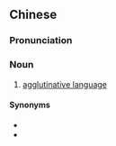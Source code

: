 ==Chinese==
{{zh-forms|s=黏着语|t2=黏着語|alt=粘著語/粘着语|type=21|[[agglutinative]]}}

===Pronunciation===
{{zh-pron
|m=niánzhuóyǔ
|cat=n
}}

===Noun===
{{zh-noun}}

# {{lb|zh|linguistics}} [[agglutinative languages|agglutinative language]]

====Synonyms====
* {{zh-l|膠著語}}
* {{zh-l|黏著型語言}}